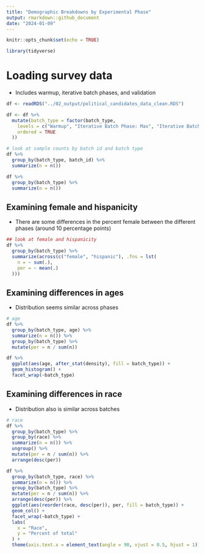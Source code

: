 ```yaml
---
title: "Demographic Breakdowns by Experimental Phase"
output: rmarkdown::github_document
date: "2024-01-09"
---
```


```r
knitr::opts_chunk$set(echo = TRUE)

library(tidyverse)
```

# Loading survey data

* Includes warmup, iterative batch phases, and validation

```r
df <- readRDS("../02_output/political_candidates_data_clean.RDS")

df <- df %>%
  mutate(batch_type = factor(batch_type,
    levels = c("Warmup", "Iterative Batch Phase: Max", "Iterative Batch Phase: Min", "Validation"),
    ordered = TRUE
  ))

# look at sample counts by batch id and batch type
df %>%
  group_by(batch_type, batch_id) %>%
  summarize(n = n())

df %>%
  group_by(batch_type) %>%
  summarize(n = n())
```

## Examining female and hispanicity

* There are some differences in the percent female between the different phases (around 10 percentage points)

```r
## look at female and hispanicity
df %>%
  group_by(batch_type) %>%
  summarize(across(c("female", "hispanic"), .fns = lst(
    n = ~ sum(.),
    per = ~ mean(.)
  )))
```

## Examining differences in ages

* Distribution seems similar across phases

```r
# age
df %>%
  group_by(batch_type, age) %>%
  summarize(n = n()) %>%
  group_by(batch_type) %>%
  mutate(per = n / sum(n))

df %>%
  ggplot(aes(age, after_stat(density), fill = batch_type)) +
  geom_histogram() +
  facet_wrap(~batch_type)
```

## Examining differences in race

* Distribution also is similar across batches

```r
# race
df %>%
  group_by(batch_type) %>%
  group_by(race) %>%
  summarize(n = n()) %>%
  ungroup() %>%
  mutate(per = n / sum(n)) %>%
  arrange(desc(per))
```

```r
df %>%
  group_by(batch_type, race) %>%
  summarize(n = n()) %>%
  group_by(batch_type) %>%
  mutate(per = n / sum(n)) %>%
  arrange(desc(per)) %>%
  ggplot(aes(reorder(race, desc(per)), per, fill = batch_type)) +
  geom_col() +
  facet_wrap(~batch_type) +
  labs(
    x = "Race",
    y = "Percent of total"
  ) +
  theme(axis.text.x = element_text(angle = 90, vjust = 0.5, hjust = 1))
```



